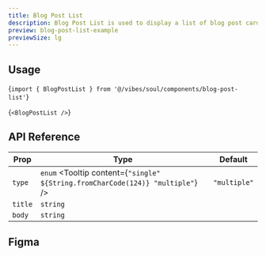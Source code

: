 ```yaml
---
title: Blog Post List
description: Blog Post List is used to display a list of blog post cards.
preview: blog-post-list-example
previewSize: lg
---
```


## Usage

<CodeBlock lang="bash">{`import { BlogPostList } from '@/vibes/soul/components/blog-post-list'`}</CodeBlock>

<CodeBlock lang="bash">{`<BlogPostList />`}</CodeBlock>

## API Reference

| Prop                                                                                       | Type                                                                           | Default      |
| ------------------------------------------------------------------------------------------ | ------------------------------------------------------------------------------ | ------------ |
| `type` <Tooltip content='This is an example tooltip for what this particular prop does'/>  | `enum` <Tooltip content={`"single" ${String.fromCharCode(124)} "multiple"`} /> | `"multiple"` |
| `title` <Tooltip content='This is an example tooltip for what this particular prop does'/> | `string`                                                                       |              |
| `body` <Tooltip content='This is an example tooltip for what this particular prop does'/>  | `string`                                                                       |              |

## Figma

<Figma url="https://www.figma.com/design/kgCf8OkDCe90wBSKNNqueL/Soul-Vibe?node-id=737-16279&t=dbm9GtAtS2A3vy2g-4" />
